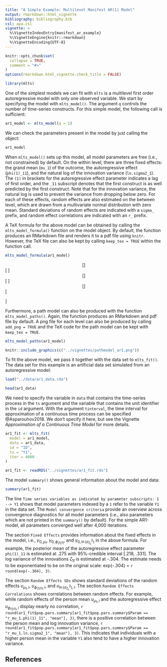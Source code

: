 ```yaml
---
title: "A Simple Example: Multilevel Manifest AR(1) Model"
output: rmarkdown::html_vignette
bibliography: bibliography.bib
csl: apa.csl
vignette: >
  %\VignetteIndexEntry{manifest_ar_example}
  %\VignetteEngine{knitr::rmarkdown}
  %\VignetteEncoding{UTF-8}
---
```


```r
knitr::opts_chunk$set(
  collapse = TRUE,
  comment = "#>"
)
options(rmarkdown.html_vignette.check_title = FALSE)
```

```r
library(mlts)
```

One of the simplest models we can fit with `mlts` is a multilevel first order autoregressive model with only one observed variable. We start by specifying the model with `mlts_model()`. The argument `q` controls the number of time-series constructs. For this simple model, the following call is sufficient:

```r
ar1_model <- mlts_model(q = 1)
```

We can check the parameters present in the model by just calling the object:

```r
ar1_model
```

When `mlts_model()` sets up this model, all model parameters are free (i.e., not constrained) by default. On the within level, there are three fixed effects: the grand mean (`mu_1`) of the outcome, the autoregressive effect (`phi(1)_11`), and the natural log of the innovation variance (`ln.sigma2_1`). The `(1)` in brackets for the autoregressive effect parameter indicates a lag of first order, and the `_11` subscript denotes that the first construct is as well predicted by the first construct. Note that for the innovation variance, the natural log is used to prevent the variance from dropping below zero. For each of these effects, random effects are also estimated on the between level, which are drawn from a multivariate normal distribution with zero mean. Standard deviations of random effects are indicated with a `sigma_` prefix, and random effect correlations are indicated with an `r_` prefix.

A TeX formula for the above model can be obtained by calling the `mlts_model_formula()` function on the model object. By default, the function produces an RMarkdown file and renders it to a pdf file using `knitr`. However, the TeX file can also be kept by calling `keep_tex = TRUE` within the function call.

```r
mlts_model_formula(ar1_model)
```

<center>
\[\text{Decomposition.}\]
</center>
\[
\begin{gathered} \begin{bmatrix}
y_{1, it} \\
\end{bmatrix} = \begin{bmatrix}
\mu_{1,i} \\
\end{bmatrix}
+
\begin{bmatrix}
y_{1, it}^w \\
\end{bmatrix} \end{gathered}
\]
\vspace{1em}
<center>
\[\text{Within-level model.}\]
</center>
\[
\begin{gathered} \begin{bmatrix}
y_{1, it}^w \\
\end{bmatrix} = \begin{bmatrix} \phi_{(1)11,i} \\ \end{bmatrix} \begin{bmatrix} y_{1,i(t - 1)}^w \\ \end{bmatrix} +  \begin{bmatrix} \zeta_{1, it} \\ \end{bmatrix} ,\\ 
\text{with}~\zeta_{1,it} \sim \mathit{N}(0, \sigma^2_{\zeta_{1},i})  \end{gathered}
\]
\vspace{1em}
<center>
\[\text{Between-level model.}\]
</center>
\[
\begin{gathered} \begin{bmatrix} \mu_{1,i}\\
\phi_{(1)11,i}\\
\ln(\sigma^2_{\zeta_{1},i})\\ \end{bmatrix} = \begin{bmatrix} \gamma_{0,\mu_{1}}\\
\gamma_{0,\phi_{(1)11}}\\
\gamma_{0,\ln(\sigma^2_{\zeta_{1}})}\\ \end{bmatrix} +
  \begin{bmatrix} \upsilon_{\mu_{1},i}\\
\upsilon_{\phi_{(1)11},i}\\
\upsilon_{\ln(\sigma^2_{\zeta_{1}}),i}\\ \end{bmatrix} ,\\ 
\text{with}~
  \upsilon_{i} \sim \mathit{MVN}(\mathbf{0}, \mathbf{\Omega})  \end{gathered}
\]
\vspace{1em}

Furthermore, a path model can also be produced with the function `mlts_model_paths()`. Again, the function produces an RMarkdown and pdf file by default. A png file for each level can also be produced by calling `add_png = TRUE` and the TeX code for the path model can be kept with `keep_tex = TRUE`.

```r
mlts_model_paths(ar1_model)
```

```r
knitr::include_graphics(c("../vignettes/pathmodel_ar1.png"))
```

To fit the above model, we pass it together with the data set to `mlts_fit()`. The data set for this example is an artificial data set simulated from an autoregressive model:

```r
load("../data/ar1_data.rda")
```

```r
head(ar1_data)
```

We need to specify the variable in `data` that contains the time-series process in the `ts` argument and the variable that contains the unit identifier in the `id` argument. With the argument `tinterval`, the time interval for approximation of a continuous time process can be specified @Asparouhov2018. We don't specify it here, but see the Vignette *Approximation of a Continuous Time Model* for more details.

```r
ar1_fit <- mlts_fit(
  model = ar1_model,
  data = ar1_data,
  id = "ID",
  ts = "Y1",
  iter = 4000
)
```

```r
ar1_fit <- readRDS("../vignettes/ar1_fit.rds")
```

The model `summary()` shows general information about the model and data:

```r
summary(ar1_fit)
```

The line `Time series variables as indicated by parameter subscripts: 1 --> Y1` shows that model parameters indexed by a `1` refer to the variable `Y1` in the data set.
The `Model convergence criteria` provide an overview across convergence diagnostics for all model parameters (i.e., also parameters which are not printed in the `summary()` by default).
For the simple AR1-model, all parameters converged well after 4,000 iterations.

The section `Fixed Effects` provides information about the fixed effects in the model, i.e., $\gamma_{0, \mu_1}$, $\gamma_{0, \phi_{(1)11}}$, and $\gamma_{0,\ln(\sigma^2_{\zeta_{1}})}$ in the above formula.
For example, the posterior mean of the autoregressive effect parameter `phi(1)_11` is estimated at .275 with 95%-credible interval [.218, .331].
The log variance of the innovations $\zeta_{1t}$ is estimated at -.304.
The estimate needs to be exponentiated to be on the original scale: exp(-.304) = `r round(exp(-.304), 3)`.

The section `Random Effects SDs` shows standard deviations of the random effects $\upsilon_{\mu_{1},i}$, $\upsilon_{\phi_{(1)11},i}$, and $\upsilon_{\ln(\sigma^2_{\zeta_{1}}),i}$.
The section `Random Effects Correlations` shows correlations between random effects. For example, while random effects of the person mean $\upsilon_{\mu_{1},i}$ and the autoregressive effect $\upsilon_{\phi_{(1)11},i}$ display nearly no correlation, `r round(ar1_fit$pop.pars.summary[ar1_fit$pop.pars.summary$Param == "r_mu_1.phi(1)_11", "mean"], 3)`,
there is a positive correlation between the person mean and log innovation variance,
`r round(ar1_fit$pop.pars.summary[ar1_fit$pop.pars.summary$Param == "r_mu_1.ln.sigma2_1", "mean"], 3)`. This indicates that individuals with a higher person mean in the variable `Y1` also tend to have a higher innovation variance.

## References




